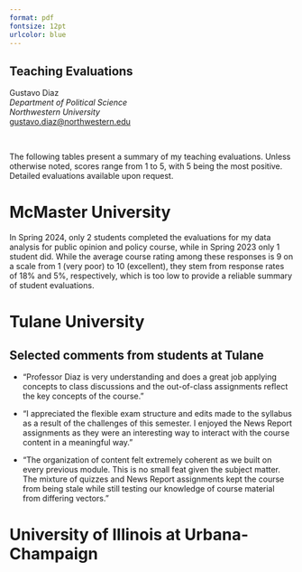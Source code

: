 ```yaml
---
format: pdf
fontsize: 12pt
urlcolor: blue
---
```

## Teaching Evaluations

Gustavo Diaz  
*Department of Political Science*  
*Northwestern University*  
<gustavo.diaz@northwestern.edu>  
\hrule

&nbsp;

The following tables present a summary of my teaching evaluations. Unless otherwise noted, scores range from 1 to 5, with 5 being the most positive. Detailed evaluations available upon request.

# McMaster University

In Spring 2024, only 2 students completed the evaluations for my data analysis for public opinion and policy course, while in Spring 2023 only 1 student did. While the average course rating among these responses is 9 on a scale from 1 (very poor) to 10 (excellent), they stem from response rates of 18% and 5%, respectively, which is too low to provide a reliable summary of student evaluations.

# Tulane University

\begin{table}[h!]
	\begin{center}
	\footnotesize
	\begin{tabular}{lccccccc}
	\hline 
	\hline 
	&	Class	&	Evaluations & Feedback & Knowledge & Recommend & Instructor & N	\\
	\hline
	Developing Democracies & 4.6 & 4.4 & 4.6 & 4.0 & 4.6 & 5 \\
	(Spring 2022) &		&		&		& & & &\\
	Comparative Politics & 4.2	& 4.7	& 4.1	 & 4.5  & 4.1 & 4.5 & 14\\
	(Fall 2021)&		&		&		& & & &\\
	\hline
  \end{tabular}
	\end{center}
\end{table}

## Selected comments from students at Tulane

- "Professor Diaz is very understanding and does a great job applying concepts to class discussions and the out-of-class assignments reflect the key concepts of the course."

- "I appreciated the flexible exam structure and edits made to the syllabus as a result of the challenges of this semester. I enjoyed the News Report assignments as they were an interesting way to interact with the course content in a meaningful way."

- "The organization of content felt extremely coherent as we built on every previous module. This is no small feat given the subject matter. The mixture of quizzes and News Report assignments kept the course from being stale while still testing our knowledge of course material from differing vectors."


# University of Illinois at Urbana-Champaign

\begin{table}[h!]
	\begin{center}
	\scriptsize
	\begin{tabular}{lcccccccc}
	\hline 
	\hline 
	&	Course quality	&	Teaching & Sensitivity & Respectful & Motivation & Preparation & Accessible & N	\\
	\hline
	Developing Countries & 4.1	& 4.2	& - &- & -&- &- & 17	\\
	(Summer 2019 Online)&		&	&	& & & & &	\\
		Data Analysis & 3.9	& 4.0 & 4.8	& 5.0 & 4.4 & 4.7 & 4.7 & 16 \\
	(Fall 2017 TA)&		&		&		\\
	Developing Countries & 4.1	& 3.8	& 4.4	 & 4.9  & 3.7 & 4.5 & 4.5 & 39 \\
	(Fall 2016 TA)&		&		&		& & & & & \\
	\hline									
	\hline
	\multicolumn{5}{l}{\textit{Note: Online courses at UIUC only evaluate the course as a whole.}}\\					
	\end{tabular}
	\end{center}
\end{table}

